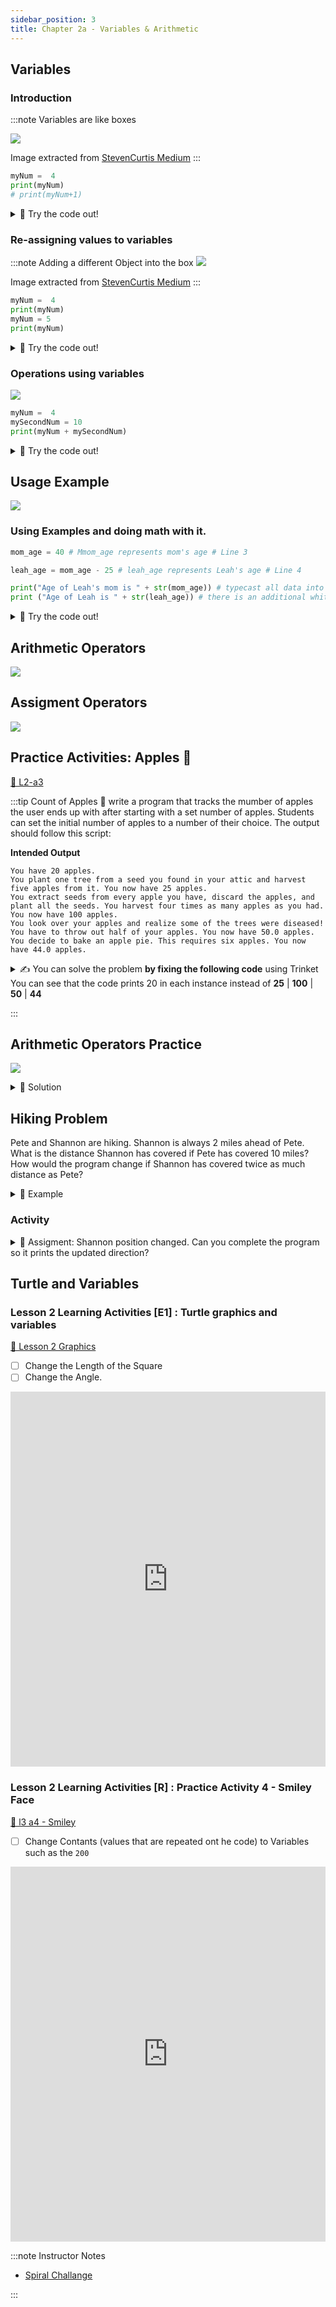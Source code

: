 ```yaml
---
sidebar_position: 3
title: Chapter 2a - Variables & Arithmetic
---
```




## Variables

### Introduction

:::note Variables are like boxes

<!-- ![](../../static/img/2022-05-04-03-07-10.png) -->

![](../../static/img/2022-05-04-03-21-48.png)

Image extracted from [StevenCurtis Medium](https://stevenpcurtis.medium.com/what-is-a-variable-3447ac1331b9)
:::

```python
myNum =  4
print(myNum)
# print(myNum+1)
```

<details>
<summary>
🧪 Try the code out! 
</summary>
<iframe src="https://trinket.io/embed/python/b2edae9fe5" width="100%" height="300" frameborder="0" marginwidth="0" marginheight="0" allowfullscreen></iframe>

</details>

### Re-assigning values to variables

:::note Adding a different Object into the box
![](../../static/img/2022-05-04-03-21-09.png)

Image extracted from [StevenCurtis Medium](https://stevenpcurtis.medium.com/what-is-a-variable-3447ac1331b9)
:::

```python
myNum =  4
print(myNum)
myNum = 5
print(myNum)
```

<details>
<summary>
🧪 Try the code out! 
</summary>
<iframe src="https://trinket.io/embed/python/81a661f2eb" width="100%" height="300" frameborder="0" marginwidth="0" marginheight="0" allowfullscreen></iframe>

</details>

### Operations using variables

![](../../static/img/2022-05-04-03-26-20.png)

```python
myNum =  4
mySecondNum = 10
print(myNum + mySecondNum)
```

<details>
<summary>
🧪 Try the code out! 
</summary>
<iframe src="https://trinket.io/embed/python/02335cd571" width="100%" height="300" frameborder="0" marginwidth="0" marginheight="0" allowfullscreen></iframe>

</details>

## Usage Example

![](../../static/img/2022-04-26-20-14-58.png)

### Using Examples and doing math with it.

```python
mom_age = 40 # Mmom_age represents mom's age # Line 3

leah_age = mom_age - 25 # leah_age represents Leah's age # Line 4

print("Age of Leah's mom is " + str(mom_age)) # typecast all data into string type    # Line 5
print ("Age of Leah is " + str(leah_age)) # there is an additional whitespace in the text to improve readablity # Line 6
```

<details>
<summary>
🧪 Try the code out! 
</summary>
<iframe src="https://trinket.io/embed/python3/7f0196f87d" width="100%" height="300" frameborder="0" marginwidth="0" marginheight="0" allowfullscreen></iframe>

</details>

## Arithmetic Operators

![](../../static/img/2022-04-26-20-29-18.png)

## Assigment Operators

![](../../static/img/2022-04-26-20-30-36.png)

## Practice Activities: Apples 🍎

[👀 L2-a3](https://learn2codelive.com/courses/4/pages/lesson-2-learning-activities-r-practice-activity-3-apples?module_item_id=490)

:::tip Count of Apples 🍎
write a program that tracks the mumber of apples the user ends up with after starting with a set number of apples. Students can set the initial number of apples to a number of their choice. The output should follow this script:

**Intended Output**

```Output
You have 20 apples.
You plant one tree from a seed you found in your attic and harvest five apples from it. You now have 25 apples.
You extract seeds from every apple you have, discard the apples, and plant all the seeds. You harvest four times as many apples as you had. You now have 100 apples.
You look over your apples and realize some of the trees were diseased! You have to throw out half of your apples. You now have 50.0 apples.
You decide to bake an apple pie. This requires six apples. You now have 44.0 apples.
```

<details>
<summary>
✍  You can solve the problem <b>by fixing the following code</b> using Trinket
You can see that the code prints 20 in each instance instead of <b>25</b> | <b>100</b> | <b>50</b> | <b>44</b>
</summary>
<iframe src="https://trinket.io/embed/python/f596202714" width="100%" height="600" frameborder="0" marginwidth="0" marginheight="0" allowfullscreen></iframe>

</details>

:::

## Arithmetic Operators Practice

![](../../static/img/2022-04-26-20-35-32.png)

<details>
<summary>
📒 Solution
</summary>
<iframe src="https://trinket.io/embed/python3/85939a160b" width="100%" height="600" frameborder="0" marginwidth="0" marginheight="0" allowfullscreen></iframe>

</details>

## Hiking Problem

Pete and Shannon are hiking. Shannon is always 2 miles ahead of Pete. What is the distance Shannon has covered if Pete has covered 10 miles? How would the program change if Shannon has covered twice as much distance as Pete?

<details>
<summary>
📒 Example
</summary>
<iframe src="https://trinket.io/embed/python3/b65afedb60" width="100%" height="600" frameborder="0" marginwidth="0" marginheight="0" allowfullscreen></iframe>

</details>

### Activity

<details>
<summary>
📝 Assigment: Shannon position changed. Can you complete the program so it prints the updated direction?
</summary>
<iframe src="https://trinket.io/embed/python3/0eb7a60624" width="100%" height="600" frameborder="0" marginwidth="0" marginheight="0" allowfullscreen></iframe>

</details>

## Turtle and Variables

### Lesson 2 Learning Activities [E1] : Turtle graphics and variables


[👀 Lesson 2 Graphics ](https://learn2codelive.com/courses/4/pages/lesson-2-learning-activities-e1-turtle-graphics-and-variables?module_item_id=492)

<IconAdmonition icon="🔨" title="Exercise: Play with the code"  >

- [ ] Change the Length of the Square
- [ ] Change the Angle.

<iframe
  src="https://trinket.io/embed/python/a4b30cd75b"
  width="100%"
  height="600"
  frameborder="0"
  marginwidth="0"
  marginheight="0"
  allowfullscreen
></iframe>

</IconAdmonition>


### Lesson 2 Learning Activities [R] : Practice Activity 4 - Smiley Face


[👀 l3 a4 - Smiley](https://learn2codelive.com/courses/4/pages/lesson-2-learning-activities-r-practice-activity-4-smiley-face?module_item_id=493)


<IconAdmonition icon="🔨" title="Exercise: Play with the code"  >

- [ ] Change Contants (values that are repeated ont he code) to Variables such as the `200`

<iframe src="https://trinket.io/embed/python/1d7cd31485" width="100%" height="600" frameborder="0" marginwidth="0" marginheight="0" allowfullscreen></iframe>

</IconAdmonition>




:::note Instructor Notes
- [Spiral Challange](https://learn2codelive.com/courses/4/pages/lesson-2-learning-activities-e2-python-challenge-2-spiral?module_item_id=497)

:::

